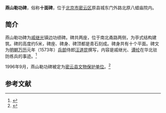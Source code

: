 {{文物保护单位
| 级别 = 市县级
| 省名 = 北京市
| 市/县名 = 北京市密云区
| 图片 = 
| 名称 = 燕山勒功碑
| 编号 = 2-？
| 分类 = 古建筑
| 所在 = 县城东门外
| 时代 = 明代
| 登录 = 1996年9月
}}
'''燕山勒功碑'''，俗称'''十面碑'''，位于[[北京市|北京市]][[密云区|密云区]]原县城东门外路北原八蜡庙院内。

==简介==
燕山勒功碑为[[戚继光|戚继光]]镇边功绩碑。碑共两座，位于南北甬路两侧，为亭式结构建筑。碑的高度约5米，碑座、碑身、碑顶都是青石刻成。碑身共有十个平面。碑文为[[明朝|明朝]][[万历|万历]]元年（1573年）[[兵部|兵部]]侍郎[[汪道昆|汪道昆]]撰写，内容是戚继光、[[谭纶|谭纶]]在华北驻防练兵的事迹。<ref name=wy>{{Cite web |url=http://news.163.com/08/0828/09/4KE2FD1S0001218K.html |title=戚继光与北京城，网易，2008-08-28 |access-date=2016-08-18 |archive-date=2013-04-13 |archive-url=https://web.archive.org/web/20130413203807/http://news.163.com/08/0828/09/4KE2FD1S0001218K.html |dead-url=no }}</ref>

1996年9月，燕山勒功碑被定为[[密云县文物保护单位|密云县文物保护单位]]。<ref>{{Cite web |url=http://www.bjmy.gov.cn/dynamic/inform/8a317b3b382130ab0138a24a5ca203c9.html |title=密云县文化委员会关于公布密云县第三次全国文物普查成果（不可移动文物保护单位名单）的公告，北京密云，2012-07-20 |access-date=2016-08-18 |archive-url=https://web.archive.org/web/20150416092229/http://www.bjmy.gov.cn/dynamic/inform/8a317b3b382130ab0138a24a5ca203c9.html |archive-date=2015-04-16 |dead-url=yes }}</ref>

==参考文献==
{{reflist}}